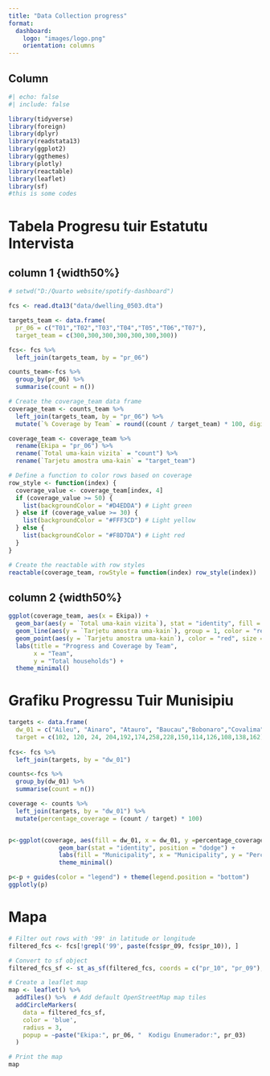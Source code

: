 ```yaml
---
title: "Data Collection progress"
format:
  dashboard:
    logo: "images/logo.png"
    orientation: columns
---
```


## Column{width="40%"}

```r
#| echo: false
#| include: false

library(tidyverse)
library(foreign)
library(dplyr)
library(readstata13)
library(ggplot2)
library(ggthemes)
library(plotly)
library(reactable)
library(leaflet)
library(sf)
#this is some codes
```

# Tabela Progresu tuir Estatutu Intervista {height="50%"} 

## column 1 {width50%}
```r
# setwd("D:/Quarto website/spotify-dashboard")

fcs <- read.dta13("data/dwelling_0503.dta")

targets_team <- data.frame(
  pr_06 = c("T01","T02","T03","T04","T05","T06","T07"),
  target_team = c(300,300,300,300,300,300,300))

fcs<- fcs %>%
  left_join(targets_team, by = "pr_06")

counts_team<-fcs %>%
  group_by(pr_06) %>%
  summarise(count = n())

# Create the coverage_team data frame
coverage_team <- counts_team %>%
  left_join(targets_team, by = "pr_06") %>%
  mutate(`% Coverage by Team` = round((count / target_team) * 100, digits = 1))

coverage_team <- coverage_team %>% 
  rename(Ekipa = "pr_06") %>%
  rename(`Total uma-kain vizita` = "count") %>%
  rename(`Tarjetu amostra uma-kain` = "target_team")

# Define a function to color rows based on coverage
row_style <- function(index) {
  coverage_value <- coverage_team[index, 4]
  if (coverage_value >= 50) {
    list(backgroundColor = "#D4EDDA") # Light green
  } else if (coverage_value >= 30) {
    list(backgroundColor = "#FFF3CD") # Light yellow
  } else {
    list(backgroundColor = "#F8D7DA") # Light red
  }
}

# Create the reactable with row styles
reactable(coverage_team, rowStyle = function(index) row_style(index))


```
## column 2 {width50%}
```r
ggplot(coverage_team, aes(x = Ekipa)) +
  geom_bar(aes(y = `Total uma-kain vizita`), stat = "identity", fill = "blue", alpha = 0.6) +
  geom_line(aes(y = `Tarjetu amostra uma-kain`), group = 1, color = "red", linewidth = 1.5) +
  geom_point(aes(y = `Tarjetu amostra uma-kain`), color = "red", size = 3) +
  labs(title = "Progress and Coverage by Team",
       x = "Team",
       y = "Total households") +
  theme_minimal()

```


# Grafiku Progressu Tuir Munisipiu {height="70%"}
```r

targets <- data.frame(
  dw_01 = c("Aileu", "Ainaro", "Atauro", "Baucau","Bobonaro","Covalima","Dili", "Ermera","Lautém","Liquica", "Manatuto","Manufahi","Oecusse","Viqueque"),
  target = c(102, 120, 24, 204,192,174,258,228,150,114,126,108,138,162))
  
fcs<- fcs %>%
  left_join(targets, by = "dw_01")

counts<-fcs %>%
  group_by(dw_01) %>%
  summarise(count = n())

coverage <- counts %>%
  left_join(targets, by = "dw_01") %>%
  mutate(percentage_coverage = (count / target) * 100)


p<-ggplot(coverage, aes(fill = dw_01, x = dw_01, y =percentage_coverage)) +
              geom_bar(stat = "identity", position = "dodge") +
              labs(fill = "Municipality", x = "Municipality", y = "Percentage Coverage") +
              theme_minimal()

p<-p + guides(color = "legend") + theme(legend.position = "bottom")
ggplotly(p)
```

# Mapa {height="20%"}

```r
# Filter out rows with '99' in latitude or longitude
filtered_fcs <- fcs[!grepl('99', paste(fcs$pr_09, fcs$pr_10)), ]

# Convert to sf object
filtered_fcs_sf <- st_as_sf(filtered_fcs, coords = c("pr_10", "pr_09"), crs = 4326)

# Create a leaflet map
map <- leaflet() %>%
  addTiles() %>%  # Add default OpenStreetMap map tiles
  addCircleMarkers(
    data = filtered_fcs_sf,
    color = 'blue',
    radius = 3,
    popup = ~paste("Ekipa:", pr_06, "  Kodigu Enumerador:", pr_03)
  )

# Print the map
map

```





